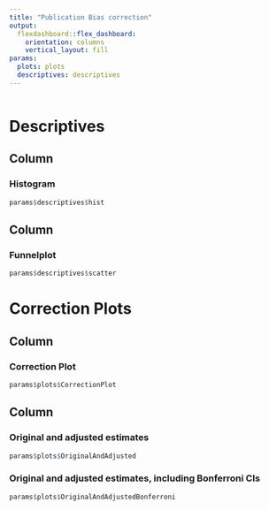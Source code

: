 ```yaml
---
title: "Publication Bias correction"
output: 
  flexdashboard::flex_dashboard:
    orientation: columns
    vertical_layout: fill
params: 
  plots: plots
  descriptives: descriptives
---
```


```r


```

Descriptives
===================================== 


Column {data-width=500}
-----------------------------------------------------------------------

### Histogram

```r
params$descriptives$hist
```

Column {data-width=500}
-----------------------------------------------------------------------

### Funnelplot

```r
params$descriptives$scatter
```


Correction Plots 
===================================== 

Column {data-width=650}
-----------------------------------------------------------------------

### Correction Plot

```r
params$plots$CorrectionPlot
```

Column {data-width=350}
-----------------------------------------------------------------------

### Original and adjusted estimates

```r
params$plots$OriginalAndAdjusted
```

### Original and adjusted estimates, including Bonferroni CIs

```r
params$plots$OriginalAndAdjustedBonferroni
```
